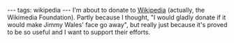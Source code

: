 ---
tags: wikipedia
---
I'm about to donate to [[Wikipedia]] (actually, the Wikimedia Foundation). Partly because I thought, "I would gladly donate if it would make Jimmy Wales' face go away", but really just because it's proved to be so useful and I want to support their efforts.
